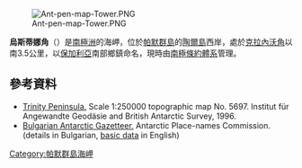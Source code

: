 [[Image:Ant-pen-map-Tower.PNG|thumb]]

{{coord|63|35|25|S|59|52|28|W|display=title}}

'''烏斯蒂娜角'''（{{lang-en|Ustina Point}}）是[[南極洲|南極洲]]的海岬，位於[[帕默群島|帕默群島]]的[[陶爾島|陶爾島]]西岸，處於[[克拉內沃角|克拉內沃角]]以南3.5公里，以[[保加利亞|保加利亞]]南部鄉鎮命名，現時由[[南極條約體系|南極條約體系]]管理。

==參考資料==
* [https://web.archive.org/web/20131002100340/http://www.bkg.bund.de/nn_193194/DE/Bundesamt/Downloads/Kostenlose-Karten/Antarktis-Karten/Satellitenbildkarten/Scale250/Daten/Trinity-Peninsula%2CtemplateId%3Draw%2Cproperty%3DpublicationFile.pdf/Trinity-Peninsula.pdf Trinity Peninsula.] Scale 1:250000 topographic map No. 5697. Institut für Angewandte Geodäsie and British Antarctic Survey, 1996.
* [http://apcbg.org/gazet-bg.doc Bulgarian Antarctic Gazetteer.] {{Wayback|url=http://apcbg.org/gazet-bg.doc |date=20131012104624 }} Antarctic Place-names Commission. (details in Bulgarian, [http://apcbg.org/gazet.htm basic data] {{Wayback|url=http://apcbg.org/gazet.htm |date=20160304071225 }} in English)

{{DEFAULTSORT:Ustina Point}}
[[Category:帕默群島海岬|Category:帕默群島海岬]]


{{PalmerArchipelago-geo-stub}}